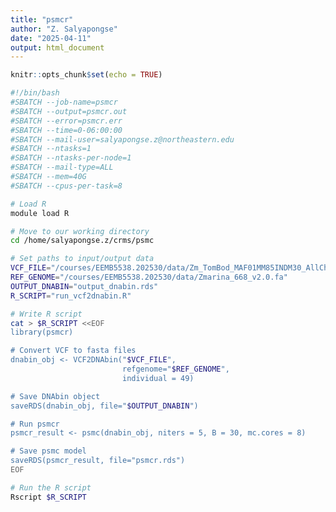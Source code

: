 ```yaml
---
title: "psmcr"
author: "Z. Salyapongse"
date: "2025-04-11"
output: html_document
---
```


```r
knitr::opts_chunk$set(echo = TRUE)
```

```bash

#!/bin/bash
#SBATCH --job-name=psmcr
#SBATCH --output=psmcr.out
#SBATCH --error=psmcr.err
#SBATCH --time=0-06:00:00
#SBATCH --mail-user=salyapongse.z@northeastern.edu
#SBATCH --ntasks=1
#SBATCH --ntasks-per-node=1
#SBATCH --mail-type=ALL
#SBATCH --mem=40G
#SBATCH --cpus-per-task=8

# Load R
module load R

# Move to our working directory
cd /home/salyapongse.z/crms/psmc

# Set paths to input/output data
VCF_FILE="/courses/EEMB5538.202530/data/Zm_TomBod_MAF01MM85INDM30_AllChr.recode.vcf.gz"
REF_GENOME="/courses/EEMB5538.202530/data/Zmarina_668_v2.0.fa"
OUTPUT_DNABIN="output_dnabin.rds"
R_SCRIPT="run_vcf2dnabin.R"

# Write R script
cat > $R_SCRIPT <<EOF
library(psmcr)

# Convert VCF to fasta files
dnabin_obj <- VCF2DNAbin("$VCF_FILE",
                         refgenome="$REF_GENOME",
                         individual = 49)

# Save DNAbin object
saveRDS(dnabin_obj, file="$OUTPUT_DNABIN")

# Run psmcr
psmcr_result <- psmc(dnabin_obj, niters = 5, B = 30, mc.cores = 8)

# Save psmc model
saveRDS(psmcr_result, file="psmcr.rds")
EOF

# Run the R script
Rscript $R_SCRIPT

```

